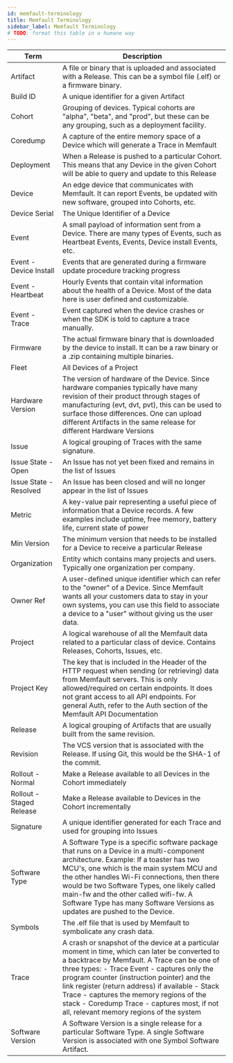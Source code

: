 ```yaml
---
id: memfault-terminology
title: Memfault Terminology
sidebar_label: Memfault Terminology
# TODO: format this table in a humane way
---
```


| Term                     | Description                                                                                                                                                                                                                                                                                                                                                                                                                            |
| ------------------------ | -------------------------------------------------------------------------------------------------------------------------------------------------------------------------------------------------------------------------------------------------------------------------------------------------------------------------------------------------------------------------------------------------------------------------------------- |
| Artifact                 | A file or binary that is uploaded and associated with a Release. This can be a symbol file (.elf) or a firmware binary.                                                                                                                                                                                                                                                                                                                |
| Build ID                 | A unique identifier for a given Artifact                                                                                                                                                                                                                                                                                                                                                                                               |
| Cohort                   | Grouping of devices. Typical cohorts are "alpha", "beta", and "prod", but these can be any grouping, such as a deployment facility.                                                                                                                                                                                                                                                                                                    |
| Coredump                 | A capture of the entire memory space of a Device which will generate a Trace in Memfault                                                                                                                                                                                                                                                                                                                                               |
| Deployment               | When a Release is pushed to a particular Cohort. This means that any Device in the given Cohort will be able to query and update to this Release                                                                                                                                                                                                                                                                                       |
| Device                   | An edge device that communicates with Memfault. It can report Events, be updated with new software, grouped into Cohorts, etc.                                                                                                                                                                                                                                                                                                         |
| Device Serial            | The Unique Identifier of a Device                                                                                                                                                                                                                                                                                                                                                                                                      |
| Event                    | A small payload of information sent from a Device. There are many types of Events, such as Heartbeat Events, Events, Device install Events, etc.                                                                                                                                                                                                                                                                                       |
| Event - Device Install   | Events that are generated during a firmware update procedure tracking progress                                                                                                                                                                                                                                                                                                                                                         |
| Event - Heartbeat        | Hourly Events that contain vital information about the health of a Device. Most of the data here is user defined and customizable.                                                                                                                                                                                                                                                                                                     |
| Event - Trace            | Event captured when the device crashes or when the SDK is told to capture a trace manually.                                                                                                                                                                                                                                                                                                                                            |
| Firmware                 | The actual firmware binary that is downloaded by the device to install. It can be a raw binary or a .zip containing multiple binaries.                                                                                                                                                                                                                                                                                                 |
| Fleet                    | All Devices of a Project                                                                                                                                                                                                                                                                                                                                                                                                               |
| Hardware Version         | The version of hardware of the Device. Since hardware companies typically have many revision of their product through stages of manufacturing (evt, dvt, pvt), this can be used to surface those differences. One can upload different Artifacts in the same release for different Hardware Versions                                                                                                                                   |
| Issue                    | A logical grouping of Traces with the same signature.                                                                                                                                                                                                                                                                                                                                                                                  |
| Issue State - Open       | An Issue has not yet been fixed and remains in the list of Issues                                                                                                                                                                                                                                                                                                                                                                      |
| Issue State - Resolved   | An Issue has been closed and will no longer appear in the list of Issues                                                                                                                                                                                                                                                                                                                                                               |
| Metric                   | A key-value pair representing a useful piece of information that a Device records. A few examples include uptime, free memory, battery life, current state of power                                                                                                                                                                                                                                                                    |
| Min Version              | The minimum version that needs to be installed for a Device to receive a particular Release                                                                                                                                                                                                                                                                                                                                            |
| Organization             | Entity which contains many projects and users. Typically one organization per company.                                                                                                                                                                                                                                                                                                                                                 |
| Owner Ref                | A user-defined unique identifier which can refer to the "owner" of a Device. Since Memfault wants all your customers data to stay in your own systems, you can use this field to associate a device to a "user" without giving us the user data.                                                                                                                                                                                       |
| Project                  | A logical warehouse of all the Memfault data related to a particular class of device. Contains Releases, Cohorts, Issues, etc.                                                                                                                                                                                                                                                                                                         |
| Project Key              | The key that is included in the Header of the HTTP request when sending (or retrieving) data from Memfault servers. This is only allowed/required on certain endpoints. It does not grant access to all API endpoints. For general Auth, refer to the Auth section of the Memfault API Documentation                                                                                                                                   |
| Release                  | A logical grouping of Artifacts that are usually built from the same revision.                                                                                                                                                                                                                                                                                                                                                         |
| Revision                 | The VCS version that is associated with the Release. If using Git, this would be the SHA-1 of the commit.                                                                                                                                                                                                                                                                                                                              |
| Rollout - Normal         | Make a Release available to all Devices in the Cohort immediately                                                                                                                                                                                                                                                                                                                                                                      |
| Rollout - Staged Release | Make a Release available to Devices in the Cohort incrementally                                                                                                                                                                                                                                                                                                                                                                        |
| Signature                | A unique identifier generated for each Trace and used for grouping into Issues                                                                                                                                                                                                                                                                                                                                                         |
| Software Type            | A Software Type is a specific software package that runs on a Device in a multi-component architecture. Example: If a toaster has two MCU's, one which is the main system MCU and the other handles Wi-Fi connections, then there would be two Software Types, one likely called main-fw and the other called wifi-fw. A Software Type has many Software Versions as updates are pushed to the Device.                                 |
| Symbols                  | The .elf file that is used by Memfault to symbolicate any crash data.                                                                                                                                                                                                                                                                                                                                                                  |
| Trace                    | A crash or snapshot of the device at a particular moment in time, which can later be converted to a backtrace by Memfault. A Trace can be one of three types: - Trace Event - captures only the program counter (instruction pointer) and the link register (return address) if available - Stack Trace - captures the memory regions of the stack - Coredump Trace - captures most, if not all, relevant memory regions of the system |
| Software Version         | A Software Version is a single release for a particular Software Type. A single Software Version is associated with one Symbol Software Artifact.                                                                                                                                                                                                                                                                                      |
